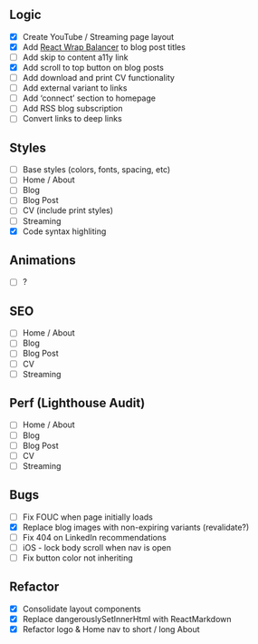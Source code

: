 
## Logic

- [x] Create YouTube / Streaming page layout
- [x] Add [React Wrap Balancer](https://react-wrap-balancer.vercel.app/) to blog post titles
- [ ] Add skip to content a11y link
- [x] Add scroll to top button on blog posts
- [ ] Add download and print CV functionality
- [ ] Add external variant to links
- [ ] Add ‘connect’ section to homepage
- [ ] Add RSS blog subscription
- [ ] Convert links to deep links

## Styles

- [ ] Base styles (colors, fonts, spacing, etc)
- [ ] Home / About
- [ ] Blog
- [ ] Blog Post
- [ ] CV (include print styles)
- [ ] Streaming
- [x] Code syntax highliting

## Animations

- [ ] ?

## SEO

- [ ] Home / About
- [ ] Blog
- [ ] Blog Post
- [ ] CV
- [ ] Streaming

## Perf (Lighthouse Audit)

- [ ] Home / About
- [ ] Blog
- [ ] Blog Post
- [ ] CV
- [ ] Streaming

## Bugs

- [ ] Fix FOUC when page initially loads
- [x] Replace blog images with non-expiring variants (revalidate?)
- [ ] Fix 404 on LinkedIn recommendations 
- [ ] iOS - lock body scroll when nav is open
- [ ] Fix button color not inheriting

## Refactor

- [x] Consolidate layout components
- [x] Replace dangerouslySetInnerHtml with ReactMarkdown
- [x] Refactor logo & Home nav to short / long About
